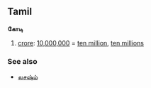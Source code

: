 ==Tamil==
<!-- noun? number? -->
'''கோடி'''

# [[crore]]: [[10,000,000]] = [[ten million]], [[ten millions]]

===See also===
*[[லசஷ்ம்]]<!-- not sure about this spelling -->